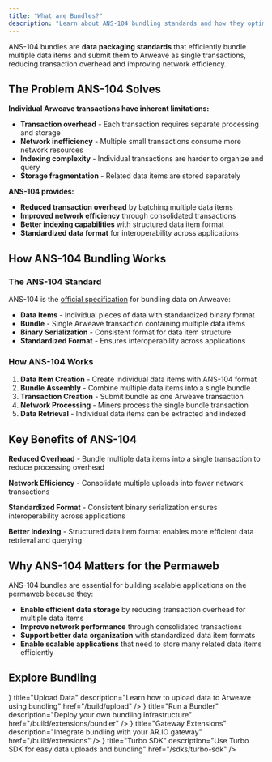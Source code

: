 ```yaml
---
title: "What are Bundles?"
description: "Learn about ANS-104 bundling standards and how they optimize data submission to Arweave"
---
```


ANS-104 bundles are **data packaging standards** that efficiently bundle multiple data items and submit them to Arweave as single transactions, reducing transaction overhead and improving network efficiency.

## The Problem ANS-104 Solves

**Individual Arweave transactions have inherent limitations:**

- **Transaction overhead** - Each transaction requires separate processing and storage
- **Network inefficiency** - Multiple small transactions consume more network resources
- **Indexing complexity** - Individual transactions are harder to organize and query
- **Storage fragmentation** - Related data items are stored separately

**ANS-104 provides:**

- **Reduced transaction overhead** by batching multiple data items
- **Improved network efficiency** through consolidated transactions
- **Better indexing capabilities** with structured data item format
- **Standardized data format** for interoperability across applications

## How ANS-104 Bundling Works

### The ANS-104 Standard

ANS-104 is the [official specification](https://github.com/ArweaveTeam/arweave-standards/blob/master/ans/ANS-104.md) for bundling data on Arweave:

- **Data Items** - Individual pieces of data with standardized binary format
- **Bundle** - Single Arweave transaction containing multiple data items
- **Binary Serialization** - Consistent format for data item structure
- **Standardized Format** - Ensures interoperability across applications

### How ANS-104 Works

1. **Data Item Creation** - Create individual data items with ANS-104 format
2. **Bundle Assembly** - Combine multiple data items into a single bundle
3. **Transaction Creation** - Submit bundle as one Arweave transaction
4. **Network Processing** - Miners process the single bundle transaction
5. **Data Retrieval** - Individual data items can be extracted and indexed

## Key Benefits of ANS-104

**Reduced Overhead** - Bundle multiple data items into a single transaction to reduce processing overhead

**Network Efficiency** - Consolidate multiple uploads into fewer network transactions

**Standardized Format** - Consistent binary serialization ensures interoperability across applications

**Better Indexing** - Structured data item format enables more efficient data retrieval and querying

## Why ANS-104 Matters for the Permaweb

ANS-104 bundles are essential for building scalable applications on the permaweb because they:

- **Enable efficient data storage** by reducing transaction overhead for multiple data items
- **Improve network performance** through consolidated transactions
- **Support better data organization** with standardized data item formats
- **Enable scalable applications** that need to store many related data items efficiently

## Explore Bundling

<Cards>
  <Card
    icon={<Package className="w-8 h-8" />}
    title="Upload Data"
    description="Learn how to upload data to Arweave using bundling"
    href="/build/upload"
  />
  <Card
    icon={<Zap className="w-8 h-8" />}
    title="Run a Bundler"
    description="Deploy your own bundling infrastructure"
    href="/build/extensions/bundler"
  />
  <Card
    icon={<Shield className="w-8 h-8" />}
    title="Gateway Extensions"
    description="Integrate bundling with your AR.IO gateway"
    href="/build/extensions"
  />
  <Card
    icon={<DollarSign className="w-8 h-8" />}
    title="Turbo SDK"
    description="Use Turbo SDK for easy data uploads and bundling"
    href="/sdks/turbo-sdk"
  />
</Cards>
